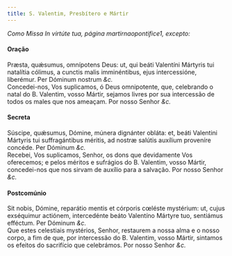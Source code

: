 ```yaml
---
title: S. Valentim, Presbítero e Mártir
---
```




<em>Como Missa In virtúte tua, página martirnaopontifice1, excepto:</em>

<h4 class="text-center">Oração</h4>
<div class="container-fluid">
<div class="row">
<div class="col-6 dropcaps text-justify">
Præsta, quǽsumus, omnípotens Deus: ut, qui beáti Valentíni Mártyris tui natalítia cólimus, a cunctis malis imminéntibus, ejus intercessióne, liberémur. Per Dóminum nostrum <em>&c.</em>
</div>
<div class="col-6 dropcaps text-justify">
Concedei-nos, Vos suplicamos, ó Deus omnipotente, que, celebrando o natal do B. Valentim, vosso Mártir, sejamos livres por sua intercessão de todos os males que nos ameaçam. Por nosso Senhor <em>&c.</em>
</div>
</div>
</div>

<h4 class="text-center">Secreta</h4>
<div class="container-fluid">
<div class="row">
<div class="col-6 dropcaps text-justify">
Súscipe, quǽsumus, Dómine, múnera dignánter obláta: et, beáti Valentini Mártyris tui suffragántibus méritis, ad nostræ salútis auxílium proveníre concéde. Per Dóminum <em>&c.</em>
</div>
<div class="col-6 dropcaps text-justify">
Recebei, Vos suplicamos, Senhor, os dons que devidamente Vos oferecemos; e pelos méritos e sufrágios do B. Valentim, vosso Mártir, concedei-nos que nos sirvam de auxílio para a salvação. Por nosso Senhor <em>&c.</em>
</div>
</div>
</div>

<h4 class="text-center">Postcomúnio</h4>
<div class="container-fluid">
<div class="row">
<div class="col-6 dropcaps text-justify">
Sit nobis, Dómine, reparátio mentis et córporis cœléste mystérium: ut, cujus exséquimur actiónem, intercedénte beáto Valentíno Mártyre tuo, sentiámus efféctum. Per Dóminum <em>&c.</em>
</div>
<div class="col-6 dropcaps text-justify">
Que estes celestiais mystérios, Senhor, restaurem a nossa alma e o nosso corpo, a fim de que, por intercessão do B. Valentim, vosso Mártir, sintamos os efeitos do sacrifício que celebrámos. Por nosso Senhor <em>&c.</em>
</div>
</div>
</div>